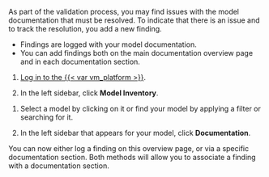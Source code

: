 As part of the validation process, you may find issues with the model documentation that must be resolved. To indicate that there is an issue and to track the resolution, you add a new finding. 

- Findings are logged with your model documentation. 
- You can add findings both on the main documentation overview page and in each documentation section.


:::: {.content-visible unless-format="revealjs"}
1. [Log in to the {{< var vm_platform >}}]({{< var vm_url >}}).

1. In the left sidebar, click **Model Inventory**.
::::

1. Select a model by clicking on it or find your model by applying a filter or searching for it.

1. In the left sidebar that appears for your model, click **Documentation**. 

You can now either log a finding on this overview page, or via a specific documentation section. Both methods will allow you to associate a finding with a documentation section. 
